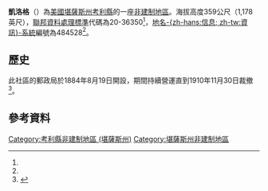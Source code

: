 {{noteTA
|1=zh-hans:县;zh-hk:縣;zh-tw:郡;
}}
{{Infobox settlement
|official_name = 凱洛格
|native_name = Kellogg
|settlement_type = [[非建制地區|非建制地區]] 
|nickname = 
|motto =
|pushpin_map=USA Kansas
|coordinates_region = US-KS
|subdivision_type = [[世界政區索引|國家]]
|subdivision_name = [[美国|美国]]
|subdivision_type1 = [[美國行政區劃|州]]
|subdivision_name1 = [[堪薩斯州|堪薩斯州]]
|subdivision_type2 = [[堪薩斯州行政區劃|縣]]
|subdivision_name2 = [[考利縣_(堪薩斯州)|考利縣]]
|unit_pref  =  
|population_as_of = 
|population_footnotes = 
|population_total = 
|population_density_km2 = 
|timezone = [[北美中部时区|CST]]
|utc_offset = -6
|timezone_DST = CDT
|utc_offset_DST = -5
|elevation_footnotes = 
|elevation_m = 359
|elevation_ft = 1178
|latd = 37|latm = 15|lats = 33|latNS = N
|longd = 97|longm = 06|longs = 34|longEW = W
|coordinates_display=%
|area_code = [[電話區號620|620]]
|blank_name = [[聯邦資料處理標準|FIPS代碼]]
|blank_info = 20-36350<ref name="gnis"/>
|blank1_name = [[地名信息系统|GNIS編號]]
|blank1_info = 484528<ref name=gnis>{{GNIS|484528|name=Kellogg, Kansas}}</ref>
|website = 
}}

'''凱洛格'''（{{lang|en|'''Kellogg'''}}）為[[美國|美國]][[堪薩斯州|堪薩斯州]][[考利縣_(堪薩斯州)|考利縣]]的一座[[非建制地區|非建制地區]]。海拔高度359公尺（1,178英尺），[[聯邦資料處理標準|聯邦資料處理標準]]代碼為20-36350<ref name="gnis"/>，[[地名信息系统|地名-{zh-hans:信息; zh-tw:資訊}-系統]]編號為484528<ref name=gnis/>。

==歷史==
此社區的郵政局於1884年8月19日開設，期間持續營運直到1910年11月30日裁撤<ref>{{cite web | url=http://www.kshs.org/geog/geog_postoffices/search/county:CL | title=Kansas Post Offices, 1828-1961 | publisher=Kansas Historical Society | accessdate=2 August 2014 | archive-url=https://web.archive.org/web/20131009131700/http://www.kshs.org/geog/geog_postoffices/search/county%3ACL | archive-date=2013-10-09 | dead-url=yes }}</ref>。

==參考資料==
{{Reflist}}

{{考利縣 (堪薩斯州)}}

{{DEFAULTSORT:Kellogg}}
[[Category:考利縣非建制地區_(堪薩斯州)|Category:考利縣非建制地區 (堪薩斯州)]]
[[Category:堪薩斯州非建制地區|Category:堪薩斯州非建制地區]]

{{CowleyCountyKS-geo-stub}}